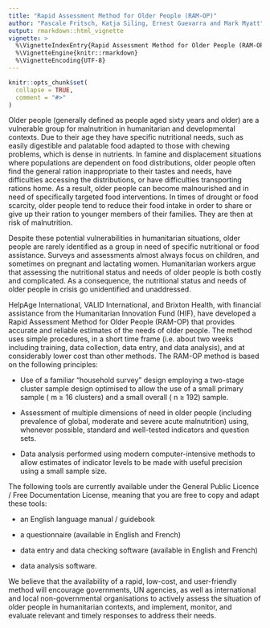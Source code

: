 ```yaml
---
title: "Rapid Assessment Method for Older People (RAM-OP)"
author: "Pascale Fritsch, Katja Siling, Ernest Guevarra and Mark Myatt"
output: rmarkdown::html_vignette
vignette: >
  %\VignetteIndexEntry{Rapid Assessment Method for Older People (RAM-OP)}
  %\VignetteEngine{knitr::rmarkdown}
  %\VignetteEncoding{UTF-8}
---
```


```r
knitr::opts_chunk$set(
  collapse = TRUE,
  comment = "#>"
)
```

Older people (generally defined as people aged sixty years and older) are a vulnerable group for malnutrition in humanitarian and developmental contexts. Due to their age they have specific nutritional needs, such as easily digestible and palatable food adapted to those with chewing problems, which is dense in nutrients. In famine and displacement situations where populations are dependent on food distributions, older people often find the general ration inappropriate to their tastes and needs, have difficulties accessing the distributions, or have difficulties transporting rations home. As a result, older people can become malnourished and in need of specifically targeted food interventions. In times of drought or food scarcity, older people tend to reduce their food intake in order to share or give up their ration to younger members of their families. They are then at risk of malnutrition.

Despite these potential vulnerabilities in humanitarian situations, older people are rarely identified as a group in need of specific nutritional or food assistance. Surveys and assessments almost always focus on children, and sometimes on pregnant and lactating women. Humanitarian workers argue that assessing the nutritional status and needs of older people is both costly and complicated. As a consequence, the nutritional status and needs of older people in crisis go unidentified and unaddressed.

HelpAge International, VALID International, and Brixton Health, with financial assistance from the Humanitarian Innovation Fund (HIF), have developed a Rapid Assessment Method for Older People (RAM-OP) that provides accurate and reliable estimates of the needs of older people. The method uses simple procedures, in a short time frame (i.e. about two weeks including training, data collection, data entry, and data analysis), and at considerably lower cost than other methods. The RAM-OP method is based on the following principles:

* Use of a familiar “household survey” design employing a two-stage cluster sample design optimised to allow the use of a small primary sample ( m ≥ 16 clusters) and a small overall ( n ≥ 192) sample.

* Assessment of multiple dimensions of need in older people (including prevalence of global, moderate and severe acute malnutrition) using, whenever possible, standard and well-tested indicators and question sets.
* Data analysis performed using modern computer-intensive methods to allow estimates of indicator levels to be made with useful precision using a small sample size.

The following tools are currently available under the General Public Licence / Free Documentation License, meaning that you are free to copy and adapt these tools:

* an English language manual / guidebook

* a questionnaire (available in English and French)

* data entry and data checking software (available in English and French)

* data analysis software.

We believe that the availability of a rapid, low-cost, and user-friendly method will encourage governments, UN agencies, as well as international and local non-governmental organisations to actively assess the situation of older people in humanitarian contexts, and implement, monitor, and evaluate relevant and timely responses to address their needs.
